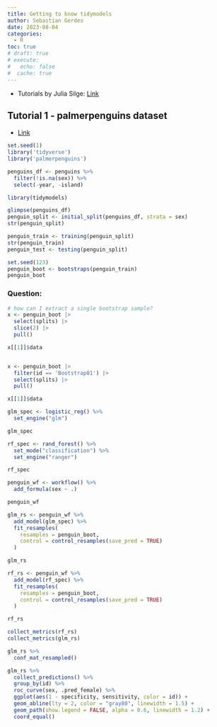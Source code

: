 ```yaml
---
title: Getting to know tidymodels
author: Sebastian Gerdes
date: 2023-08-04
categories:
  - R
toc: true
# draft: true
# execute: 
#   echo: false
#  cache: true
---
```


* Tutorials by Julia Silge: [Link](https://www.youtube.com/@JuliaSilge/search)

## Tutorial 1 - palmerpenguins dataset
* [Link](https://juliasilge.com/blog/palmer-penguins/)
```r
set.seed(1)
library('tidyverse')
library('palmerpenguins')

penguins_df <- penguins %>%
  filter(!is.na(sex)) %>%
  select(-year, -island)

```

```r
library(tidymodels)

glimpse(penguins_df)
penguin_split <- initial_split(penguins_df, strata = sex)
str(penguin_split)

penguin_train <- training(penguin_split)
str(penguin_train)
penguin_test <- testing(penguin_split)
```

```r
set.seed(123)
penguin_boot <- bootstraps(penguin_train)
penguin_boot
```

### Question:
```r
# how can I extract a single bootstrap sample?
x <- penguin_boot |> 
  select(splits) |> 
  slice(2) |>
  pull()

x[[1]]$data


x <- penguin_boot |> 
  filter(id == 'Bootstrap01') |> 
  select(splits) |> 
  pull()

x[[1]]$data

```

```r
glm_spec <- logistic_reg() %>%
  set_engine("glm")

glm_spec
```

```r
rf_spec <- rand_forest() %>%
  set_mode("classification") %>%
  set_engine("ranger")

rf_spec
```


```r
penguin_wf <- workflow() %>%
  add_formula(sex ~ .)

penguin_wf
```

```r
glm_rs <- penguin_wf %>%
  add_model(glm_spec) %>%
  fit_resamples(
    resamples = penguin_boot,
    control = control_resamples(save_pred = TRUE)
  )

glm_rs
```


```r
rf_rs <- penguin_wf %>%
  add_model(rf_spec) %>%
  fit_resamples(
    resamples = penguin_boot,
    control = control_resamples(save_pred = TRUE)
  )

rf_rs
```

```r
collect_metrics(rf_rs)
collect_metrics(glm_rs)
```

```r
glm_rs %>%
  conf_mat_resampled()
```


```r
glm_rs %>%
  collect_predictions() %>%
  group_by(id) %>%
  roc_curve(sex, .pred_female) %>%
  ggplot(aes(1 - specificity, sensitivity, color = id)) +
  geom_abline(lty = 2, color = "gray80", linewidth = 1.5) +
  geom_path(show.legend = FALSE, alpha = 0.6, linewidth = 1.2) +
  coord_equal()
```

